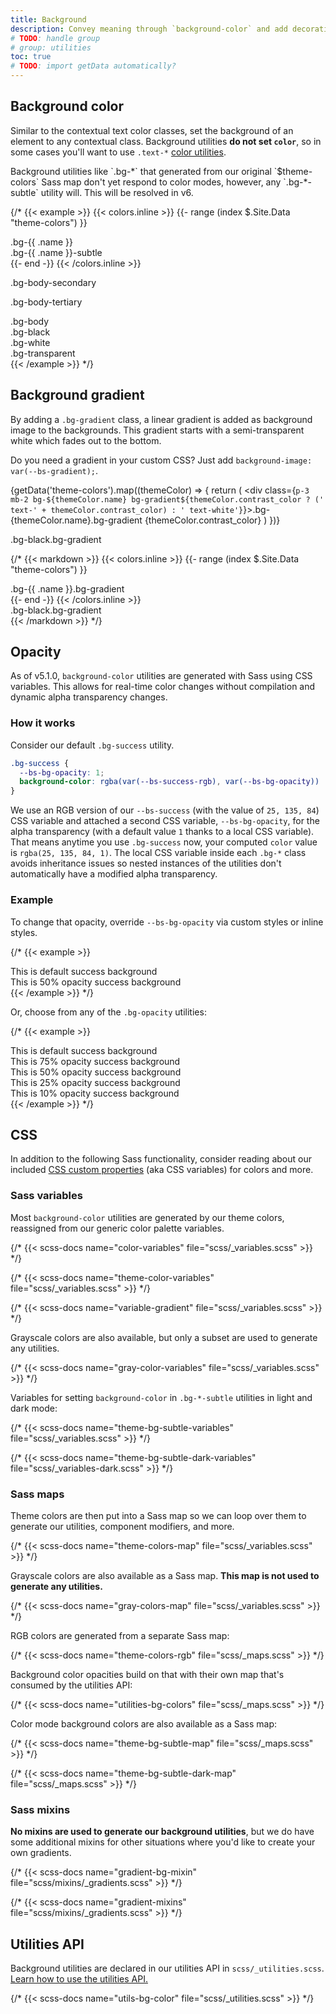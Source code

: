 ```yaml
---
title: Background
description: Convey meaning through `background-color` and add decoration with gradients.
# TODO: handle group
# group: utilities
toc: true
# TODO: import getData automatically?
---
```



<Callout>
<WarningColorAssistiveTechnologies/>
</Callout>

## Background color

Similar to the contextual text color classes, set the background of an element to any contextual class. Background utilities **do not set `color`**, so in some cases you'll want to use `.text-*` [color utilities]([[docsref:/utilities/colors]]).

<Callout>
Background utilities like `.bg-*` that generated from our original `$theme-colors` Sass map don't yet respond to color modes, however, any `.bg-*-subtle` utility will. This will be resolved in v6.
</Callout>

{/* {{< example >}}
{{< colors.inline >}}
{{- range (index $.Site.Data "theme-colors") }}
<div class="p-3 mb-2 bg-{{ .name }}{{ if .contrast_color }} text-{{ .contrast_color }}{{ else }} text-white{{ end }}">.bg-{{ .name }}</div>
<div class="p-3 mb-2 bg-{{ .name }}-subtle text-emphasis-{{ .name }}">.bg-{{ .name }}-subtle</div>
{{- end -}}
{{< /colors.inline >}}
<p class="p-3 mb-2 bg-body-secondary">.bg-body-secondary</p>
<p class="p-3 mb-2 bg-body-tertiary">.bg-body-tertiary</p>

<div class="p-3 mb-2 bg-body text-body">.bg-body</div>
<div class="p-3 mb-2 bg-black text-white">.bg-black</div>
<div class="p-3 mb-2 bg-white text-dark">.bg-white</div>
<div class="p-3 mb-2 bg-transparent text-body">.bg-transparent</div>
{{< /example >}} */}

## Background gradient

By adding a `.bg-gradient` class, a linear gradient is added as background image to the backgrounds. This gradient starts with a semi-transparent white which fades out to the bottom.

Do you need a gradient in your custom CSS? Just add `background-image: var(--bs-gradient);`.

{getData('theme-colors').map((themeColor) => {
  return (
    <div class={`p-3 mb-2 bg-${themeColor.name} bg-gradient${themeColor.contrast_color ? (' text-' + themeColor.contrast_color) : ' text-white'}`}>.bg-{themeColor.name}.bg-gradient {themeColor.contrast_color}</div>
  )
})}
<div class="p-3 mb-2 bg-black bg-gradient text-white">.bg-black.bg-gradient</div>

{/*
{{< markdown >}}
{{< colors.inline >}}
{{- range (index $.Site.Data "theme-colors") }}
<div class="p-3 mb-2 bg-{{ .name }} bg-gradient{{ with .contrast_color }} text-{{ . }}{{ else }} text-white{{ end }}">.bg-{{ .name }}.bg-gradient</div>
{{- end -}}
{{< /colors.inline >}}
<div class="p-3 mb-2 bg-black bg-gradient text-white">.bg-black.bg-gradient</div>
{{< /markdown >}}
*/}

## Opacity

<AddedIn version="5.1.0" />

As of v5.1.0, `background-color` utilities are generated with Sass using CSS variables. This allows for real-time color changes without compilation and dynamic alpha transparency changes.

### How it works

Consider our default `.bg-success` utility.

```css
.bg-success {
  --bs-bg-opacity: 1;
  background-color: rgba(var(--bs-success-rgb), var(--bs-bg-opacity)) !important;
}
```

We use an RGB version of our `--bs-success` (with the value of `25, 135, 84`) CSS variable and attached a second CSS variable, `--bs-bg-opacity`, for the alpha transparency (with a default value `1` thanks to a local CSS variable). That means anytime you use `.bg-success` now, your computed `color` value is `rgba(25, 135, 84, 1)`. The local CSS variable inside each `.bg-*` class avoids inheritance issues so nested instances of the utilities don't automatically have a modified alpha transparency.

### Example

To change that opacity, override `--bs-bg-opacity` via custom styles or inline styles.

{/* {{< example >}}
<div class="bg-success p-2 text-white">This is default success background</div>
<div class="bg-success p-2" style="--bs-bg-opacity: .5;">This is 50% opacity success background</div>
{{< /example >}} */}

Or, choose from any of the `.bg-opacity` utilities:

{/* {{< example >}}
<div class="bg-success p-2 text-white">This is default success background</div>
<div class="bg-success p-2 text-white bg-opacity-75">This is 75% opacity success background</div>
<div class="bg-success p-2 text-dark bg-opacity-50">This is 50% opacity success background</div>
<div class="bg-success p-2 text-dark bg-opacity-25">This is 25% opacity success background</div>
<div class="bg-success p-2 text-dark bg-opacity-10">This is 10% opacity success background</div>
{{< /example >}} */}

## CSS

In addition to the following Sass functionality, consider reading about our included [CSS custom properties]([[docsref:/customize/css-variables]]) (aka CSS variables) for colors and more.

### Sass variables

Most `background-color` utilities are generated by our theme colors, reassigned from our generic color palette variables.

{/* {{< scss-docs name="color-variables" file="scss/_variables.scss" >}} */}

{/* {{< scss-docs name="theme-color-variables" file="scss/_variables.scss" >}} */}

{/* {{< scss-docs name="variable-gradient" file="scss/_variables.scss" >}} */}

Grayscale colors are also available, but only a subset are used to generate any utilities.

{/* {{< scss-docs name="gray-color-variables" file="scss/_variables.scss" >}} */}

Variables for setting `background-color` in `.bg-*-subtle` utilities in light and dark mode:

{/* {{< scss-docs name="theme-bg-subtle-variables" file="scss/_variables.scss" >}} */}

{/* {{< scss-docs name="theme-bg-subtle-dark-variables" file="scss/_variables-dark.scss" >}} */}

### Sass maps

Theme colors are then put into a Sass map so we can loop over them to generate our utilities, component modifiers, and more.

{/* {{< scss-docs name="theme-colors-map" file="scss/_variables.scss" >}} */}

Grayscale colors are also available as a Sass map. **This map is not used to generate any utilities.**

{/* {{< scss-docs name="gray-colors-map" file="scss/_variables.scss" >}} */}

RGB colors are generated from a separate Sass map:

{/* {{< scss-docs name="theme-colors-rgb" file="scss/_maps.scss" >}} */}

Background color opacities build on that with their own map that's consumed by the utilities API:

{/* {{< scss-docs name="utilities-bg-colors" file="scss/_maps.scss" >}} */}

Color mode background colors are also available as a Sass map:

{/* {{< scss-docs name="theme-bg-subtle-map" file="scss/_maps.scss" >}} */}

{/* {{< scss-docs name="theme-bg-subtle-dark-map" file="scss/_maps.scss" >}} */}

### Sass mixins

**No mixins are used to generate our background utilities**, but we do have some additional mixins for other situations where you'd like to create your own gradients.

{/* {{< scss-docs name="gradient-bg-mixin" file="scss/mixins/_gradients.scss" >}} */}

{/* {{< scss-docs name="gradient-mixins" file="scss/mixins/_gradients.scss" >}} */}

## Utilities API

Background utilities are declared in our utilities API in `scss/_utilities.scss`. [Learn how to use the utilities API.]([[docsref:/utilities/api#using-the-api]])

{/* {{< scss-docs name="utils-bg-color" file="scss/_utilities.scss" >}} */}

